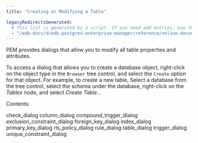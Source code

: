 ```yaml
---
title: "Creating or Modifying a Table"

legacyRedirectsGenerated:
  # This list is generated by a script. If you need add entries, use the `legacyRedirects` key.
  - "/edb-docs/d/edb-postgres-enterprise-manager/reference/online-documentation/8.0/modifying_tables.html"
---
```


<div id="modifying_tables" class="registered_link"></div>

PEM provides dialogs that allow you to modify all table properties and attributes.

To access a dialog that allows you to create a database object, right-click on the object type in the `Browser` tree control, and select the `Create` option for that object. For example, to create a new table, Select a database from the tree control, select the schema under the database, right-click on the *Tables* node, and select *Create Table...*

Contents:

<div class="toctree">

check_dialog column_dialog compound_trigger_dialog exclusion_constraint_dialog foreign_key_dialog index_dialog primary_key_dialog rls_policy_dialog rule_dialog table_dialog trigger_dialog unique_constraint_dialog

</div>
